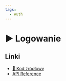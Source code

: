 ```yaml
---
tags:
  - Auth
---
```



# ▶️ Logowanie

<VimeoPlayer videoId="763162513" />

## Linki

- [💾 Kod źródłowy](https://github.com/codisity/simple-auth/tree/fefec210f7583167304eb1a41ba1c3d56d2fd5c7)
- [API Reference](https://www.prisma.io/docs/reference/api-reference)
